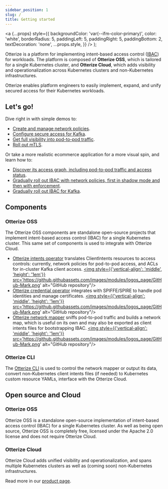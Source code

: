```yaml
---
sidebar_position: 1
slug: /
title: Getting started
---
```


  <a
    {...props}
    style={{
      backgroundColor: 'var(--ifm-color-primary)',
      color: 'white',
      borderRadius: 5,
      paddingLeft: 5,
      paddingRight: 5,
      paddingBottom: 2,
      textDecoration: 'none',
      ...props.style,
    }}
  />
);

Otterize is a platform for implementing intent-based access control ([IBAC](/intent-based-access-control)) for workloads.
The platform is composed of **Otterize OSS**, which is tailored for a single Kubernetes cluster, and **Otterize Cloud**, which adds visibility and operationalization across Kubernetes clusters and non-Kubernetes infrastructures.

Otterize enables platform engineers to easily implement, expand, and unify secured access for their Kubernetes workloads.
## Let's go!
Dive right in with simple demos to:
* [Create and manage network policies](/quick-tutorials/k8s-network-policies).
* [Configure secure access for Kafka](/quick-tutorials/k8s-kafka-mtls).
* [Get full visibility into pod-to-pod traffic](/quick-tutorials/k8s-network-mapper).
* [Roll out mTLS](/quick-tutorials/k8s-mtls).

Or take a more realistic ecommerce application for a more visual spin, and learn how to:
* [Discover its access graph, including pod-to-pod traffic and access status](/quick-visual-tutorials/visual-k8s-cluster-mapping).
* [Gradually roll out IBAC with network policies, first in shadow mode and then with enforcement](/quick-visual-tutorials/visual-ibac-network-policies).
* [Gradually roll out IBAC for Kafka](/quick-visual-tutorials/visual-ibac-kafka-k8s).


## Components

### Otterize OSS
The Otterize OSS components are standalone open-source projects that implement intent-based access control (IBAC) for a single Kubernetes cluster. This same set of components is used to integrate with Otterize Cloud.
- [Otterize intents operator](/reference/configuration/intents-operator) translates ClientIntents resources to access controls: currently, network policies for pod-to-pod access, and ACLs for in-cluster Kafka client access.
<a href="https://github.com/otterize/intents-operator"><img style={{'vertical-align': 'middle', 'height': '1em'}} src='https://github.githubassets.com/images/modules/logos_page/GitHub-Mark.png' alt="GitHub repository"/></a>
- [Otterize credential operator](/reference/configuration/credentials-operator) integrates with SPIFFE/SPIRE to handle pod identities and manage certificates.
<a href="https://github.com/otterize/credentials-operator"><img style={{'vertical-align': 'middle', 'height': '1em'}} src='https://github.githubassets.com/images/modules/logos_page/GitHub-Mark.png' alt="GitHub repository"/></a>
- [Otterize network mapper](/reference/configuration/network-mapper) sniffs pod-to-pod traffic and builds a network map, which is useful on its own and may also be exported as client intents files for bootstrapping IBAC.
<a href="https://github.com/otterize/network-mapper"><img style={{'vertical-align': 'middle', 'height': '1em'}} src='https://github.githubassets.com/images/modules/logos_page/GitHub-Mark.png' alt="GitHub repository"/></a>



### Otterize CLI

The [Otterize CLI](/reference/cli) is used to control the network mapper or output its data, convert non-Kubernetes client
intents files (if needed) to Kubernetes custom resource YAMLs, interface with the Otterize Cloud.

## Open source and Cloud

### Otterize OSS

Otterize OSS is a standalone open-source implementation of intent-based access control (IBAC) for a single Kubernetes cluster. As well as being open source, Otterize OSS is completely free, licensed under the Apache 2.0 license and does not require Otterize Cloud.

### Otterize Cloud

Otterize Cloud adds unified visibility and operationalization,
and spans multiple Kubernetes clusters as well as (coming soon) non-Kubernetes infrastructures.

Read more in our [product page](https://otterize.com/product).